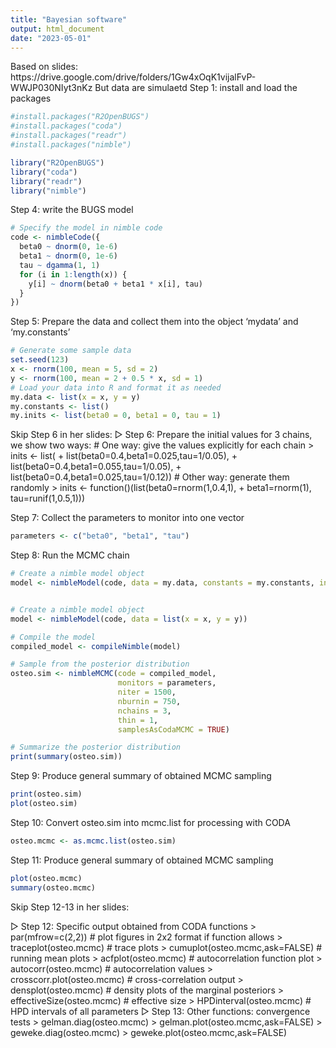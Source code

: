 ```yaml
---
title: "Bayesian software"
output: html_document
date: "2023-05-01"
---
```


Based on slides: https://drive.google.com/drive/folders/1Gw4xOqK1vijalFvP-WWJP030NIyt3nKz
But data are simulaetd
Step 1: install and load the packages

```r

#install.packages("R2OpenBUGS")
#install.packages("coda")
#install.packages("readr")
#install.packages("nimble")

library("R2OpenBUGS")
library("coda")
library("readr")
library("nimble")
```



Step 4: write the BUGS model

```r
# Specify the model in nimble code
code <- nimbleCode({
  beta0 ~ dnorm(0, 1e-6)
  beta1 ~ dnorm(0, 1e-6)
  tau ~ dgamma(1, 1)
  for (i in 1:length(x)) {
    y[i] ~ dnorm(beta0 + beta1 * x[i], tau)
  }
})

```

Step 5: Prepare the data and collect them into the object ‘mydata’ and
‘my.constants’

```r

# Generate some sample data
set.seed(123)
x <- rnorm(100, mean = 5, sd = 2)
y <- rnorm(100, mean = 2 + 0.5 * x, sd = 1)
# Load your data into R and format it as needed
my.data <- list(x = x, y = y)
my.constants <- list()
my.inits <- list(beta0 = 0, beta1 = 0, tau = 1)

```

Skip Step 6 in her slides:
▷ Step 6: Prepare the initial values for 3 chains, we show two ways:
# One way: give the values explicitly for each chain
> inits <- list(
+ list(beta0=0.4,beta1=0.025,tau=1/0.05),
+ list(beta0=0.4,beta1=0.055,tau=1/0.05),
+ list(beta0=0.4,beta1=0.025,tau=1/0.12))
# Other way: generate them randomly
> inits <- function()(list(beta0=rnorm(1,0.4,1),
+ beta1=rnorm(1), tau=runif(1,0.5,1)))

Step 7: Collect the parameters to monitor into one vector

```r
parameters <- c("beta0", "beta1", "tau")

```


Step 8: Run the MCMC chain

```r
# Create a nimble model object
model <- nimbleModel(code, data = my.data, constants = my.constants, inits = my.inits)


# Create a nimble model object
model <- nimbleModel(code, data = list(x = x, y = y))

# Compile the model
compiled_model <- compileNimble(model)

# Sample from the posterior distribution
osteo.sim <- nimbleMCMC(code = compiled_model,
                        monitors = parameters,
                        niter = 1500,
                        nburnin = 750,
                        nchains = 3,
                        thin = 1,
                        samplesAsCodaMCMC = TRUE)

# Summarize the posterior distribution
print(summary(osteo.sim))


```

Step 9: Produce general summary of obtained MCMC sampling

```r
print(osteo.sim)
plot(osteo.sim)
```
Step 10: Convert osteo.sim into mcmc.list for processing with CODA

```r
osteo.mcmc <- as.mcmc.list(osteo.sim)
```

Step 11: Produce general summary of obtained MCMC sampling

```r
plot(osteo.mcmc)
summary(osteo.mcmc)
```

Skip Step 12-13 in her slides:

▷ Step 12: Specific output obtained from CODA functions
> par(mfrow=c(2,2)) # plot figures in 2x2 format if function allows
> traceplot(osteo.mcmc) # trace plots
> cumuplot(osteo.mcmc,ask=FALSE) # running mean plots
> acfplot(osteo.mcmc) # autocorrelation function plot
> autocorr(osteo.mcmc) # autocorrelation values
> crosscorr.plot(osteo.mcmc) # cross-correlation output
> densplot(osteo.mcmc) # density plots of the marginal posteriors
> effectiveSize(osteo.mcmc) # effective size
> HPDinterval(osteo.mcmc) # HPD intervals of all parameters
▷ Step 13: Other functions: convergence tests
> gelman.diag(osteo.mcmc)
> gelman.plot(osteo.mcmc,ask=FALSE)
> geweke.diag(osteo.mcmc)
> geweke.plot(osteo.mcmc,ask=FALSE)
